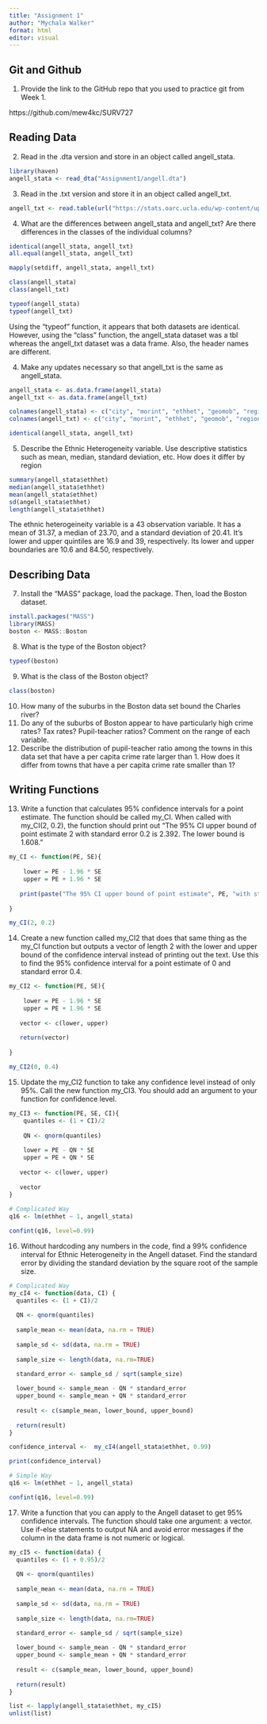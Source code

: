 ```yaml
---
title: "Assignment 1"
author: "Mychala Walker"
format: html
editor: visual
---
```


## Git and Github

1)  Provide the link to the GitHub repo that you used to practice git from Week 1.

https://github.com/mew4kc/SURV727

## Reading Data

2)  Read in the .dta version and store in an object called angell_stata.

```r
library(haven)
angell_stata <- read_dta("Assignment1/angell.dta")
```

3)  Read in the .txt version and store it in an object called angell_txt.

```r
angell_txt <- read.table(url("https://stats.oarc.ucla.edu/wp-content/uploads/2016/02/angell.txt"), header = FALSE)
```

4)  What are the differences between angell_stata and angell_txt? Are there differences in the classes of the individual columns?

```r
identical(angell_stata, angell_txt)
all.equal(angell_stata, angell_txt)

mapply(setdiff, angell_stata, angell_txt)

class(angell_stata)
class(angell_txt)

typeof(angell_stata)
typeof(angell_txt)
```

Using the "typeof" function, it appears that both datasets are identical. However, using the "class" function, the angell_stata dataset was a tbl whereas the angell_txt dataset was a data frame. Also, the header names are different.

4)  Make any updates necessary so that angell_txt is the same as angell_stata.

```r

angell_stata <- as.data.frame(angell_stata)
angell_txt <- as.data.frame(angell_txt)

colnames(angell_stata) <- c("city", "morint", "ethhet", "geomob", "region")
colnames(angell_txt) <- c("city", "morint", "ethhet", "geomob", "region")

identical(angell_stata, angell_txt)

```

5)  Describe the Ethnic Heterogeneity variable. Use descriptive statistics such as mean, median, standard deviation, etc. How does it differ by region

```r

summary(angell_stata$ethhet)
median(angell_stata$ethhet)
mean(angell_stata$ethhet)
sd(angell_stata$ethhet)
length(angell_stata$ethhet)
```

The ethnic heterogeineity variable is a 43 observation variable. It has a mean of 31.37, a median of 23.70, and a standard deviation of 20.41. It's lower and upper quintiles are 16.9 and 39, respectively. Its lower and upper boundaries are 10.6 and 84.50, respectively.

## Describing Data

7) Install the “MASS” package, load the package. Then, load the Boston dataset.
```r
install.packages("MASS")
library(MASS)
boston <- MASS::Boston

```

8) What is the type of the Boston object?

```r
typeof(boston)

```

9) What is the class of the Boston object?

```r
class(boston)

```

10) How many of the suburbs in the Boston data set bound the Charles river?
11) Do any of the suburbs of Boston appear to have particularly high crime rates? Tax rates?
Pupil-teacher ratios? Comment on the range of each variable.
12) Describe the distribution of pupil-teacher ratio among the towns in this data set that have a per capita crime rate larger than 1. How does it differ from towns that have a per capita crime rate smaller than 1?



## Writing Functions

13) Write a function that calculates 95% confidence intervals for a point estimate. The function should be called my_CI. When called with my_CI(2, 0.2), the function should print out “The 95% CI upper bound of point estimate 2 with standard error 0.2 is 2.392. The lower bound is 1.608.”

```r
my_CI <- function(PE, SE){
    
    lower = PE - 1.96 * SE
    upper = PE + 1.96 * SE
    
   print(paste("The 95% CI upper bound of point estimate", PE, "with standard error", SE, "is", upper, ". The lower bound is", lower))
   
}

my_CI(2, 0.2)

```

14) Create a new function called my_CI2 that does that same thing as the my_CI function but outputs a vector of length 2 with the lower and upper bound of the confidence interval instead of printing out the text. Use this to find the 95% confidence interval for a point estimate of 0 and standard error 0.4.

```r

my_CI2 <- function(PE, SE){
    
    lower = PE - 1.96 * SE
    upper = PE + 1.96 * SE
    
   vector <- c(lower, upper)
   
   return(vector)
   
}

my_CI2(0, 0.4)

```

15) Update the my_CI2 function to take any confidence level instead of only 95%. Call the new function my_CI3. You should add an argument to your function for confidence level. 

```r

my_CI3 <- function(PE, SE, CI){
    quantiles <- (1 + CI)/2
    
    QN <- qnorm(quantiles)
  
    lower = PE - QN * SE
    upper = PE + QN * SE
    
   vector <- c(lower, upper)
   
   vector
}
   
# Complicated Way   
q16 <- lm(ethhet ~ 1, angell_stata)

confint(q16, level=0.99)   

```

16) Without hardcoding any numbers in the code, find a 99% confidence interval for Ethnic Heterogeneity in the Angell dataset. Find the standard error by dividing the standard deviation by the square root of the sample size.

```r

# Complicated Way
my_cI4 <- function(data, CI) {
  quantiles <- (1 + CI)/2
    
  QN <- qnorm(quantiles)
    
  sample_mean <- mean(data, na.rm = TRUE)
  
  sample_sd <- sd(data, na.rm = TRUE)
  
  sample_size <- length(data, na.rm=TRUE)
  
  standard_error <- sample_sd / sqrt(sample_size)

  lower_bound <- sample_mean - QN * standard_error
  upper_bound <- sample_mean + QN * standard_error
  
  result <- c(sample_mean, lower_bound, upper_bound)
  
  return(result)
}

confidence_interval <-  my_cI4(angell_stata$ethhet, 0.99)

print(confidence_interval)

# Simple Way
q16 <- lm(ethhet ~ 1, angell_stata)

confint(q16, level=0.99)   

```


17) Write a function that you can apply to the Angell dataset to get 95% confidence intervals. The function should take one argument: a vector. Use if-else statements to output NA and avoid error messages if the column in the data frame is not numeric or logical.

```r

my_cI5 <- function(data) {
  quantiles <- (1 + 0.95)/2
    
  QN <- qnorm(quantiles)
    
  sample_mean <- mean(data, na.rm = TRUE)
  
  sample_sd <- sd(data, na.rm = TRUE)
  
  sample_size <- length(data, na.rm=TRUE)
  
  standard_error <- sample_sd / sqrt(sample_size)

  lower_bound <- sample_mean - QN * standard_error
  upper_bound <- sample_mean + QN * standard_error
  
  result <- c(sample_mean, lower_bound, upper_bound)
  
  return(result)
}

list <- lapply(angell_stata$ethhet, my_cI5)
unlist(list)

```
